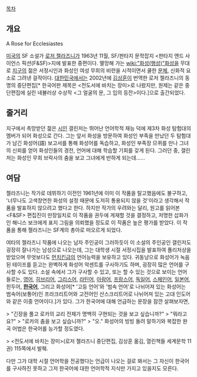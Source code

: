 [[목차]]

== 개요 ==
A Rose for Ecclesiastes

[[미국]]의 SF 소설가 [[로저 젤라즈니]]가 1963년 11월, SF/판타지 문학잡지 <판타지 앤드 사이언스 픽션(F&SF)>지에 발표한 중편이다. 멸망해 가는 [[wiki:"화성(행성)"화성]]을 무대로 [[지구]]의 젊은 서정시인과 화성인 여성 무희의 비련을 시적이면서 쿨한 [[문체]], 신화적 요소로 그려낸 걸작이다. [[대한민국]]에서는 2002년에 [[김상훈]]이 번역한 로저 젤라즈니의 동명의 중단편집[* 한국어판 제목은 <전도서에 바치는 장미>로 나왔지만, 원제는 같은 중단편집에 실린 네뷸러상 수상작 <그 얼굴의 문, 그 입의 등잔>이다.]으로 출간되었다.

== 줄거리 ==
지구에서 촉망받던 젊은 [[시인]] 갤린저는 뛰어난 언어학적 재능 덕에 제3차 화성 탐험대의 멤버가 되어 화성으로 간다. 그는 앞서 화성을 방문하여 화성인 부족을 만났던 두 탐험대가 남긴 화성어(語) 보고서를 통해 화성어를 독습하고, 화성인 부족장 므퀴를 만나 그녀의 신뢰를 얻어 화성인들의 경전, 언어에 대해 학습할 기회를 갖게 된다. 그러던 중, 갤린저는 화성인 무희 브락사의 춤을 보고 그녀에게 반하게 되는데......

== 여담 ==
젤라즈니는 작가로 데뷔하기 이전인 1961년에 이미 이 작품을 탈고했음에도 불구하고, '너무나도 고색창연한 화성의 설정 때문에 도저히 통용되지 않을 것'이라고 생각해서 작품을 발표하지 않으려고 했다고 한다. 하지만 작가의 우려와는 달리, 원고를 읽어본 <F&SF> 편집진이 만장일치로 이 작품을 권두에 게재할 것을 결정하고, 저명한 삽화가인 해니스 보크에게 표지 그림을 의뢰했을 정도로 이 작품은 높은 평가를 받았다. 이 작품을 통해 젤라즈니는 SF계의 총아로 떠오르게 되었다.

여타의 젤라즈니 작품에 나오는 남자 주인공이 그러하듯이 이 소설의 주인공인 갤린저도 굉장히 잘나가는 남성으로 나오는데, 그는 대학생 시절 서정시집을 발표하여 퓰리처상을 받았으며 무엇보다도 [[먼치킨]]급의 언어능력을 보유하고 있다. 귀동냥으로 화성어가 녹음된 테이프를 듣고는 완벽하게 화성어 악센트를 구사하기도 하며, 굉장히 많은 언어를 구사할 수도 있다. 소설 속에서 그가 구사할 수 있고, 또는 할 수 있는 것으로 보이는 언어들로는, [[영어]], [[히브리어]], [[그리스어]], [[라틴어]], [[아람어]], [[프랑스어]], [[독일어]], [[스페인어]], [[일본어]], 힌두어, '''[[한국어]]''', 그리고 화성어[* '고등 언어'와 '범속 언어'로 나뉘어져 있는 화성어는 범속어(보통어)인 프라크리트어와 고전어인 산스크리트어로 나뉘어져 있는 고대 인도어와 같은 이중 언어이다.]가 있다. 그가 한국어에 대해 언급하는 문장을 잠깐 살펴보자면,

> "긴장을 풀고 로카의 교리 전체가 명백히 구현되는 것을 보고 싶습니까?"
> "뭐라고요?"
> "로카의 춤을 보고 싶습니까?"
> "오." 화성어의 빙빙 돌려 말하기와 복잡한 완곡 어법은 한국어를 능가할 정도였다.

> <전도서에 바치는 장미>(로저 젤라즈니 중단편집, 김상훈 옮김, 열린책들 세계문학 11권) 115쪽에서 발췌.

다만 그가 대학 시절 언어학을 전공했다는 언급이 나오는 걸로 봐서는 그 자신이 한국어를 구사하진 못하고 그저 한국어에 대한 언어학적 지식만 가지고 있을지도 모른다.
